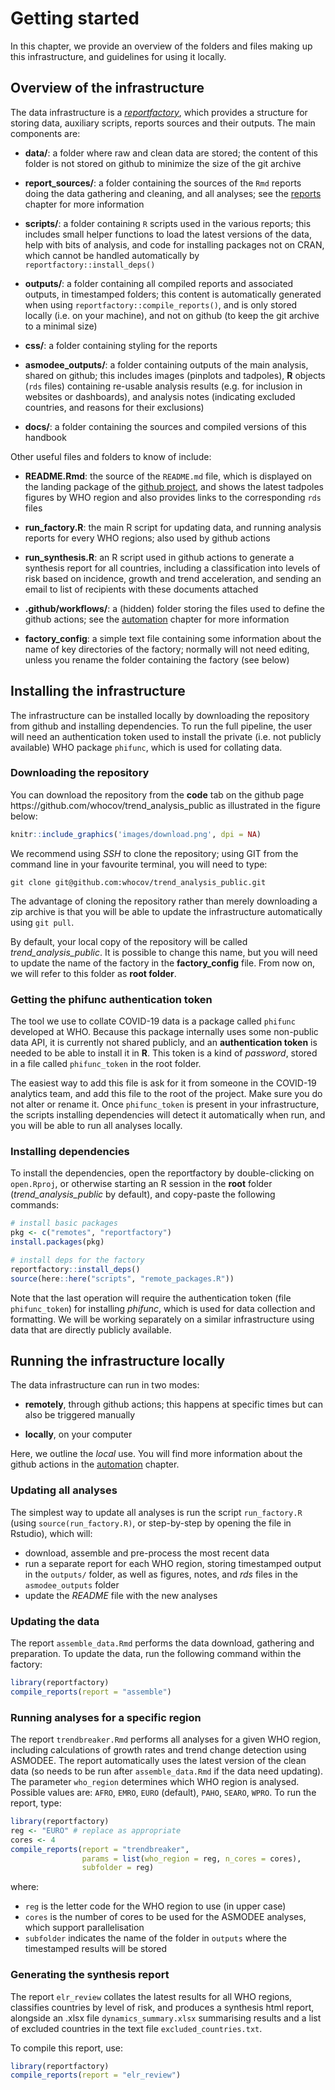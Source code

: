 # Getting started {#getting-started}

In this chapter, we provide an overview of the folders and files making up this
infrastructure, and guidelines for using it locally.


## Overview of the infrastructure

The data infrastructure is a
[*reportfactory*](https://www.reconverse.org/reportfactory/), which provides a
structure for storing data, auxiliary scripts, reports sources and their
outputs. The main components are:

* **data/**: a folder where raw and clean data are stored; the content of this
  folder is not stored on github to minimize the size of the git archive

* **report_sources/**: a folder containing the sources of the `Rmd` reports doing
  the data gathering and cleaning, and all analyses; see the [reports](#reports)
  chapter for more information

* **scripts/**: a folder containing `R` scripts used in the various reports; this
  includes small helper functions to load the latest versions of the data, help
  with bits of analysis, and code for installing packages not on CRAN, which
  cannot be handled automatically by `reportfactory::install_deps()`

* **outputs/**: a folder containing all compiled reports and associated outputs,
  in timestamped folders; this content is automatically generated when using
  `reportfactory::compile_reports()`, and is only stored locally (i.e. on your
  machine), and not on github (to keep the git archive to a minimal size)
  
* **css/**: a folder containing styling for the reports

* **asmodee_outputs/**: a folder containing outputs of the main analysis, shared on
  github; this includes images (pinplots and tadpoles), **R** objects (`rds`
  files) containing re-usable analysis results (e.g. for inclusion in websites
  or dashboards), and analysis notes (indicating excluded countries, and reasons
  for their exclusions)
  
* **docs/**: a folder containing the sources and compiled versions of this
  handbook

Other useful files and folders to know of include:

* **README.Rmd**: the source of the `README.md` file, which is displayed on the
  landing package of the [github project](https://github.com/whocov/trend_analysis_public), 
  and shows the latest tadpoles figures by WHO region and also provides links to
  the corresponding `rds` files

* **run_factory.R**: the main R script for updating data, and running analysis
  reports for every WHO regions; also used by github actions
  
* **run_synthesis.R**: an R script used in github actions to generate a synthesis
  report for all countries, including a classification into levels of risk based
  on incidence, growth and trend acceleration, and sending an email to list of
  recipients with these documents attached
  
* **.github/workflows/**: a (hidden) folder storing the files used to define the
  github actions; see the [automation](#automation) chapter for more information
  
* **factory_config**: a simple text file containing some information about the
  name of key directories of the factory; normally will not need editing, unless
  you rename the folder containing the factory (see below)



## Installing the infrastructure

The infrastructure can be installed locally by downloading the repository from
github and installing dependencies. To run the full pipeline, the user will need
an authentication token used to install the private (i.e. not publicly
available) WHO package `phifunc`, which is used for collating data.

### Downloading the repository

You can download the repository from the **code** tab on the github page
https://github.com/whocov/trend_analysis_public
as illustrated in the figure below:

```r
knitr::include_graphics('images/download.png', dpi = NA)
```

We recommend using *SSH* to clone the repository; using GIT from the command
line in your favourite terminal, you will need to type:

```eval
git clone git@github.com:whocov/trend_analysis_public.git
```

The advantage of cloning the repository rather than merely downloading a zip
archive is that you will be able to update the infrastructure automatically
using `git pull`.


By default, your local copy of the repository will be called
*trend_analysis_public*. It is possible to change this name, but you will need
to update the name of the factory in the **factory_config** file. From now on,
we will refer to this folder as **root folder**.



### Getting the phifunc authentication token

The tool we use to collate COVID-19 data is a package called `phifunc` developed
at WHO. Because this package internally uses some non-public data API, it is
currently not shared publicly, and an **authentication token** is needed to be
able to install it in **R**. This token is a kind of *password*, stored in a
file called `phifunc_token` in the root folder.

The easiest way to add this file is ask for it from someone in the COVID-19
analytics team, and add this file to the root of the project. Make sure you do
not alter or rename it. Once `phifunc_token` is present in your infrastructure,
the scripts installing dependencies will detect it automatically when run, and
you will be able to run all analyses locally.



### Installing dependencies

To install the dependencies, open the reportfactory by double-clicking on
`open.Rproj`, or otherwise starting an R session in the **root** folder
(*trend_analysis_public* by default), and copy-paste the following commands:

```r

# install basic packages
pkg <- c("remotes", "reportfactory")
install.packages(pkg)

# install deps for the factory
reportfactory::install_deps()
source(here::here("scripts", "remote_packages.R"))

```

Note that the last operation will require the authentication token (file
`phifunc_token`) for installing *phifunc*, which is used for data collection and
formatting. We will be working separately on a similar infrastructure using data
that are directly publicly available.



## Running the infrastructure locally

The data infrastructure can run in two modes:

* **remotely**, through github actions; this happens at specific times but can also
  be triggered manually
  
* **locally**, on your computer

Here, we outline the *local* use. You will find more information about the
github actions in the [automation](#automation) chapter. 


### Updating all analyses

The simplest way to update all analyses is run the script `run_factory.R` (using
`source(run_factory.R)`, or step-by-step by opening the file in Rstudio), which
will:

* download, assemble and pre-process the most recent data
* run a separate report for each WHO region, storing timestamped output in the
  `outputs/` folder, as well as figures, notes, and *rds* files in the
  `asmodee_outputs` folder
* update the *README* file with the new analyses



### Updating the data

The report `assemble_data.Rmd` performs the data download, gathering and
preparation. To update the data, run the following command within the factory:

```r

library(reportfactory)
compile_reports(report = "assemble")

```


### Running analyses for a specific region

The report `trendbreaker.Rmd` performs all analyses for a given WHO region,
including calculations of growth rates and trend change detection using
ASMODEE. The report automatically uses the latest version of the clean data (so
needs to be run after `assemble_data.Rmd` if the data need updating). The
parameter `who_region` determines which WHO region is analysed. Possible values
are: `AFRO`, `EMRO`, `EURO` (default), `PAHO`, `SEARO`, `WPRO`. To run the
report, type:


```r

library(reportfactory)
reg <- "EURO" # replace as appropriate
cores <- 4
compile_reports(report = "trendbreaker",
                params = list(who_region = reg, n_cores = cores),
                subfolder = reg)

```

where:

* `reg` is the letter code for the WHO region to use (in upper case)
* `cores` is the number of cores to be used for the ASMODEE analyses, which
  support parallelisation
* `subfolder` indicates the name of the folder in `outputs` where the
  timestamped results will be stored



### Generating the synthesis report

The report `elr_review` collates the latest results for all WHO regions,
classifies countries by level of risk, and produces a synthesis html report,
alongside an .xlsx file `dynamics_summary.xlsx` summarising results and a list
of excluded countries in the text file `excluded_countries.txt`.

To compile this report, use:


```r

library(reportfactory)
compile_reports(report = "elr_review")

```

